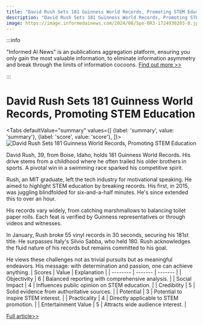 ```yaml
---
title: "David Rush Sets 181 Guinness World Records, Promoting STEM Education"
description: "David Rush Sets 181 Guinness World Records, Promoting STEM Education"
image: https://image.informedainews.com/2024/08/Spo-0R3-1724930203-0.jpg
---
```



:::info

"Informed AI News" is an publications aggregation platform, ensuring you only gain the most valuable information, to eliminate information asymmetry and break through the limits of information cocoons.  [Find out more >>](/)

:::

# David Rush Sets 181 Guinness World Records, Promoting STEM Education


<Tabs
	defaultValue="summary"
	values={[
	{label: 'summary', value: 'summary'},
	{label: 'score', value: 'score'},
]}>
<TabItem value="summary">
<img
  src="https://image.informedainews.com/2024/08/Spo-0R3-1724930203-0.jpg"
  alt="David Rush Sets 181 Guinness World Records, Promoting STEM Education"
/>



David Rush, 39, from Boise, Idaho, holds 181 Guinness World Records. His drive stems from a childhood where he often trailed his older brothers in sports. A pivotal win in a swimming race sparked his competitive spirit.

Rush, an MIT graduate, left the tech industry for motivational speaking. He aimed to highlight STEM education by breaking records. His first, in 2015, was juggling blindfolded for six-and-a-half minutes. He's since extended this to over an hour.

His records vary widely, from catching marshmallows to balancing toilet paper rolls. Each feat is verified by Guinness representatives or through videos and witnesses.

In January, Rush broke 55 vinyl records in 30 seconds, securing his 181st title. He surpasses Italy's Silvio Sabba, who held 180. Rush acknowledges the fluid nature of his records but remains committed to his goal.

He views these challenges not as trivial pursuits but as meaningful endeavors. His message: with determination and passion, one can achieve anything.
</TabItem>
<TabItem value="score">
	| Scores     | Value   | Explanation |
	| -------- | ------- | ------- |
	| Objectivity  | 6    | Balanced reporting with comprehensive analysis.    |
	| Social Impact | 4     | Influences public opinion on STEM education.    |
	| Credibility    | 5    | Solid evidence from authoritative sources.    |
	| Potential    | 3    | Potential to inspire STEM interest.    |
	| Practicality    | 4    | Directly applicable to STEM promotion.    |
	| Entertainment Value    | 5    | Attracts wide audience interest.    |
</TabItem>
</Tabs>

[Full article>>](https://www.theguardian.com/world/article/2024/aug/28/david-rush-181-guinness-world-records)
